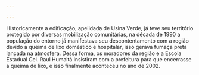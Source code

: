 ```yaml
---

---
```

Historicamente a edificação, apelidada de Usina Verde, já teve seu território protegido por diversas mobilização comunitárias, na década de 1990 a população do entorno já manifestava seu descontentamento com a região devido a queima de lixo doméstico e hospitalar, isso gerava fumaça preta lançada na atmosfera. Dessa forma, os moradores da região e a Escola Estadual Cel. Raul Humaitá insistiram com a prefeitura para que encerrasse a queima de lixo, e isso finalmente aconteceu no ano de 2002.